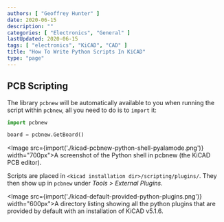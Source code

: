 ```yaml
---
authors: [ "Geoffrey Hunter" ]
date: 2020-06-15
description: ""
categories: [ "Electronics", "General" ]
lastUpdated: 2020-06-15
tags: [ "electronics", "KiCAD", "CAD" ]
title: "How To Write Python Scripts In KiCAD"
type: "page"
---
```



<WarningIsNotes />

## PCB Scripting

The library `pcbnew` will be automatically available to you when running the script within `pcbnew`, all you need to do is to `import` it:

```python
import pcbnew

board = pcbnew.GetBoard()
```

<Image src={import('./kicad-pcbnew-python-shell-pyalamode.png')} width="700px">A screenshot of the Python shell in pcbnew (the KiCAD PCB editor).</Image>

Scripts are placed in `<kicad installation dir>/scripting/plugins/`. They then show up in `pcbnew` under _Tools > External Plugins_.

<Image src={import('./kicad-default-provided-python-plugins.png')} width="600px">A directory listing showing all the python plugins that are provided by default with an installation of KiCAD v5.1.6.</Image>
